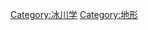 {{Catnav|頁面分類|地理|地形}}

{{commonscat|Glaciers}}
{{catmore}}

[[Category:冰川学|Category:冰川学]]
[[Category:地形|Category:地形]]